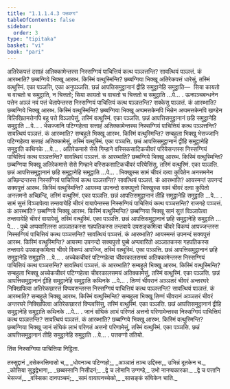 ```yaml
---
title: "1.1.1.4.3 पत्तवग्ग"
tableOfContents: false
sidebar:
  order: 3
type: "tipitaka"
basket: "vi"
book: "pari"
---
```



<DynamicBreadcrumb />

<Division number="44" book="pari">

<Paragraph number="104" book="pari">
अतिरेकपत्तं दसाहं अतिक्कामेन्तस्स निस्सग्गियं पाचित्तियं कत्थ पञ्ञत्तन्ति? सावत्थियं पञ्ञत्तं. कं आरब्भाति? छब्बग्गिये भिक्खू आरब्भ. किस्मिं वत्थुस्मिन्ति? छब्बग्गिया भिक्खू अतिरेकपत्तं धारेसुं, तस्मिं वत्थुस्मिं. एका पञ्ञत्ति, एका अनुपञ्ञत्ति. छन्नं आपत्तिसमुट्ठानानं द्वीहि समुट्ठानेहि समुट्ठाति—  सिया कायतो च वाचतो च समुट्ठाति, न चित्ततो; सिया कायतो च वाचतो च चित्ततो च समुट्ठाति …पे… .
</Paragraph>

</Division>
<Division number="45" book="pari">

<Paragraph number="105" book="pari">
ऊनपञ्चबन्धनेन पत्तेन अञ्ञं नवं पत्तं चेतापेन्तस्स निस्सग्गियं पाचित्तियं कत्थ पञ्ञत्तन्ति? सक्केसु पञ्ञत्तं. कं आरब्भाति? छब्बग्गिये भिक्खू आरब्भ. किस्मिं वत्थुस्मिन्ति? छब्बग्गिया भिक्खू अप्पमत्तकेनपि भिन्नेन अप्पमत्तकेनपि खण्डेन विलिखितमत्तेनपि बहू पत्ते विञ्ञापेसुं, तस्मिं वत्थुस्मिं. एका पञ्ञत्ति. छन्नं आपत्तिसमुट्ठानानं छहि समुट्ठानेहि समुट्ठाति …पे… .
</Paragraph>

</Division>
<Division number="46" book="pari">

<Paragraph number="106" book="pari">
भेसज्जानि पटिग्गहेत्वा सत्ताहं अतिक्कामेन्तस्स निस्सग्गियं पाचित्तियं कत्थ पञ्ञत्तन्ति? सावत्थियं पञ्ञत्तं. कं आरब्भाति? सम्बहुले भिक्खू आरब्भ. किस्मिं वत्थुस्मिन्ति? सम्बहुला भिक्खू भेसज्जानि पटिग्गहेत्वा सत्ताहं अतिक्कामेसुं, तस्मिं वत्थुस्मिं. एका पञ्ञत्ति. छन्नं आपत्तिसमुट्ठानानं द्वीहि समुट्ठानेहि समुट्ठाति कथिनके …पे… .
</Paragraph>

</Division>
<Division number="47" book="pari">

<Paragraph number="107" book="pari">
अतिरेकमासे सेसे गिम्हाने वस्सिकसाटिकचीवरं परियेसन्तस्स निस्सग्गियं पाचित्तियं कत्थ पञ्ञत्तन्ति? सावत्थियं पञ्ञत्तं. कं आरब्भाति? छब्बग्गिये भिक्खू आरब्भ. किस्मिं वत्थुस्मिन्ति? छब्बग्गिया भिक्खू अतिरेकमासे सेसे गिम्हाने वस्सिकसाटिकचीवरं परियेसिंसु, तस्मिं वत्थुस्मिं. एका पञ्ञत्ति. छन्नं आपत्तिसमुट्ठानानं छहि समुट्ठानेहि समुट्ठाति …पे… .
</Paragraph>

</Division>
<Division number="48" book="pari">

<Paragraph number="108" book="pari">
भिक्खुस्स सामं चीवरं दत्वा कुपितेन अनत्तमनेन अच्छिन्दन्तस्स निस्सग्गियं पाचित्तियं कत्थ पञ्ञत्तन्ति? सावत्थियं पञ्ञत्तं. कं आरब्भाति? आयस्मन्तं उपनन्दं सक्यपुत्तं आरब्भ. किस्मिं वत्थुस्मिन्ति? आयस्मा उपनन्दो सक्यपुत्तो भिक्खुस्स सामं चीवरं दत्वा कुपितो अनत्तमनो अच्छिन्दि, तस्मिं वत्थुस्मिं. एका पञ्ञत्ति. छन्नं आपत्तिसमुट्ठानानं तीहि समुट्ठानेहि समुट्ठाति …पे… .
</Paragraph>

</Division>
<Division number="49" book="pari">

<Paragraph number="109" book="pari">
सामं सुत्तं विञ्ञापेत्वा तन्तवायेहि चीवरं वायापेन्तस्स निस्सग्गियं पाचित्तियं कत्थ पञ्ञत्तन्ति? राजगहे पञ्ञत्तं. कं आरब्भाति? छब्बग्गिये भिक्खू आरब्भ. किस्मिं वत्थुस्मिन्ति? छब्बग्गिया भिक्खू सामं सुत्तं विञ्ञापेत्वा तन्तवायेहि चीवरं वायापेसुं, तस्मिं वत्थुस्मिं. एका पञ्ञत्ति. छन्नं आपत्तिसमुट्ठानानं छहि समुट्ठानेहि समुट्ठाति …पे… .
</Paragraph>

</Division>
<Division number="50" book="pari">

<Paragraph number="110" book="pari">
पुब्बे अप्पवारितस्स अञ्ञातकस्स गहपतिकस्स तन्तवाये उपसङ्कमित्वा चीवरे विकप्पं आपज्जन्तस्स निस्सग्गियं पाचित्तियं कत्थ पञ्ञत्तन्ति? सावत्थियं पञ्ञत्तं. कं आरब्भाति? आयस्मन्तं उपनन्दं सक्यपुत्तं आरब्भ. किस्मिं वत्थुस्मिन्ति? आयस्मा उपनन्दो सक्यपुत्तो पुब्बे अप्पवारितो अञ्ञातकस्स गहपतिकस्स तन्तवाये उपसङ्कमित्वा चीवरे विकप्पं आपज्जि, तस्मिं वत्थुस्मिं. एका पञ्ञत्ति. छन्नं आपत्तिसमुट्ठानानं छहि समुट्ठानेहि समुट्ठाति …पे… .
</Paragraph>

</Division>
<Division number="51" book="pari">

<Paragraph number="111" book="pari">
अच्चेकचीवरं पटिग्गहेत्वा चीवरकालसमयं अतिक्कामेन्तस्स निस्सग्गियं पाचित्तियं कत्थ पञ्ञत्तन्ति? सावत्थियं पञ्ञत्तं. कं आरब्भाति? सम्बहुले भिक्खू आरब्भ. किस्मिं वत्थुस्मिन्ति? सम्बहुला भिक्खू अच्चेकचीवरं पटिग्गहेत्वा चीवरकालसमयं अतिक्कामेसुं, तस्मिं वत्थुस्मिं. एका पञ्ञत्ति. छन्नं आपत्तिसमुट्ठानानं द्वीहि समुट्ठानेहि समुट्ठाति कथिनके …पे… .
</Paragraph>

</Division>
<Division number="52" book="pari">

<Paragraph number="112" book="pari">
तिण्णं चीवरानं अञ्ञतरं चीवरं अन्तरघरे निक्खिपित्वा अतिरेकछारत्तं विप्पवसन्तस्स निस्सग्गियं पाचित्तियं कत्थ पञ्ञत्तन्ति? सावत्थियं पञ्ञत्तं. कं आरब्भाति? सम्बहुले भिक्खू आरब्भ. किस्मिं वत्थुस्मिन्ति? सम्बहुला भिक्खू तिण्णं चीवरानं अञ्ञतरं चीवरं अन्तरघरे निक्खिपित्वा अतिरेकछारत्तं विप्पवसिंसु, तस्मिं वत्थुस्मिं. एका पञ्ञत्ति. छन्नं आपत्तिसमुट्ठानानं द्वीहि समुट्ठानेहि समुट्ठाति कथिनके …पे… .
</Paragraph>

</Division>
<Division number="53" book="pari">

<Paragraph number="113" book="pari">
जानं संघिकं लाभं परिणतं अत्तनो परिणामेन्तस्स निस्सग्गियं पाचित्तियं कत्थ पञ्ञत्तन्ति? सावत्थियं पञ्ञत्तं. कं आरब्भाति? छब्बग्गिये भिक्खू आरब्भ. किस्मिं वत्थुस्मिन्ति? छब्बग्गिया भिक्खू जानं संघिकं लाभं परिणतं अत्तनो परिणामेसुं, तस्मिं वत्थुस्मिं. एका पञ्ञत्ति. छन्नं आपत्तिसमुट्ठानानं तीहि समुट्ठानेहि समुट्ठाति …पे… .

</Paragraph>
</Division>

<Paragraph number="114" type="center" book="pari">
पत्तवग्गो ततियो.

  
तिंस निस्सग्गिया पाचित्तिया निट्ठिता.



</Paragraph>

<Paragraph number="115" type="center" book="pari">
तस्सुद्दानं


</Paragraph>

<Paragraph number="116" type="verses" book="pari">
_दसेकरत्तिमासो च,_  
_धोवनञ्च पटिग्गहो;_  
_अञ्ञातं तञ्च उद्दिस्स,_  
उभिन्नं दूतकेन च._  

</Paragraph>

<Paragraph number="117" type="verses" book="pari">
_कोसिया सुद्धद्वेभागा,_  
_छब्बस्सानि निसीदनं;_  
_द्वे च लोमानि उग्गण्हे,_  
उभो नानप्पकारका._  

</Paragraph>

<Paragraph number="118" type="verses" book="pari">
_द्वे च पत्तानि भेसज्जं,_  
_वस्सिका दानपञ्चमं;_  
_सामं वायापनच्चेको,_  
_सासङ्कं संघिकेन चाति._
</Paragraph>